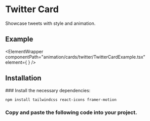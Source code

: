 


# Twitter Card

Showcase tweets with style and animation.

## Example

<ElementWrapper
  componentPath="animation/cards/twitter/TwitterCardExample.tsx"
  element={
    <ElementPreviewWrapper>
      <TwitterCardExample
        username="Raju"
        name="Raju"
        profileImage="/memeimage/akshay1.webp"
        tweet="Ekkis din main paise double."
        organization="Lakshmi chit fund"
      />
    </ElementPreviewWrapper>
  }
/>

## Installation

<Steps>
### Install the necessary dependencies:

```bash copy
npm install tailwindcss react-icons framer-motion
```

### Copy and paste the following code into your project.

<CodeWrapper codePath="animation/cards/twitter/TwitterCard.tsx" />

</Steps>
